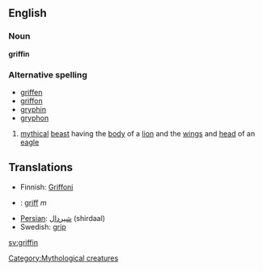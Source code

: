 ==English==
[[Category:Mythological creatures]]
===Noun===
'''griffin'''

===Alternative spelling===
*[[griffen]]
*[[griffon]]
*[[gryphin]]
*[[gryphon]]

#[[myth]]ical [[beast]] having the [[body]] of a [[lion]] and the [[wing]]s and [[head]] of an [[eagle]]

==Translations==
*Finnish: [[Griffoni]]
* {{no}} : [[griff]] ''m''
*[[Persian]]: [[شیردال]] (shirdaal)
*Swedish: [[grip#Swedish|grip]]

[[sv:griffin]]